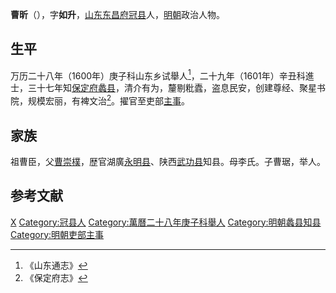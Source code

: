 '''曹昕'''（{{bd|？||？|catIdx=}}），字'''如升'''，[[山东|山东]][[东昌府|东昌府]][[冠县|冠县]]人，[[明朝|明朝]]政治人物。

== 生平 ==
万历二十八年（1600年）庚子科山东乡试舉人<ref>《山东通志》</ref>，二十九年（1601年）辛丑科進士，三十七年知[[保定府|保定府]][[蠡县|蠡县]]，清介有为，釐剔粃蠹，盗息民安，创建尊经、聚星书院，规模宏丽，有裨文治<ref>《保定府志》</ref>。擢官至吏部[[主事|主事]]。

== 家族 ==
祖曹臣，父[[曹崇樸|曹崇樸]]，歴官湖廣[[永明县|永明县]]、陕西[[武功县|武功县]]知县。母李氏。子曹琚，举人。

==参考文献==
{{reflist}}

{{start box}}
{{s-off}}
{{s-before|[[王國賓_(萬曆甲辰進士)|王國賓]]}}
{{s-title|明朝蠡縣知縣|1609年}}
{{s-after|[[陳樞|陳樞]]}}
{{end box}}

{{萬曆二十九年辛丑科殿試金榜}}

{{Authority control}}

{{DEFAULTSORT:}}
[[Category:曹姓|X]]
[[Category:冠县人|Category:冠县人]]
[[Category:萬曆二十八年庚子科舉人|Category:萬曆二十八年庚子科舉人]]
[[Category:明朝蠡县知县|Category:明朝蠡县知县]]
[[Category:明朝吏部主事|Category:明朝吏部主事]]